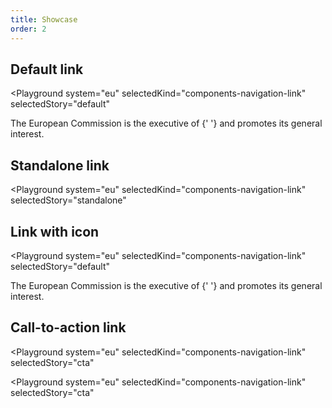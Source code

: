 ```yaml
---
title: Showcase
order: 2
---
```




## Default link

<Playground
  system="eu"
  selectedKind="components-navigation-link"
  selectedStory="default"
>
  <p className="ecl-u-type-paragraph">
    The European Commission is the executive of <Link {...demoContentDefault} />{' '}
    and promotes its general interest.
  </p>
</Playground>

## Standalone link

<Playground
  system="eu"
  selectedKind="components-navigation-link"
  selectedStory="standalone"
>
  <Link {...demoContentStandalone} />
</Playground>

## Link with icon

<Playground
  system="eu"
  selectedKind="components-navigation-link"
  selectedStory="default"
>
  <p className="ecl-u-type-paragraph">
    The European Commission is the executive of <Link {...demoContentIcon} />{' '}
    and promotes its general interest.
  </p>
</Playground>

## Call-to-action link

<Playground
  system="eu"
  selectedKind="components-navigation-link"
  selectedStory="cta"
>
  <Link {...demoContentCTA} />
</Playground>

<Playground
  system="eu"
  selectedKind="components-navigation-link"
  selectedStory="cta"
>
  <Link {...demoContentCTAIcon} />
</Playground>
